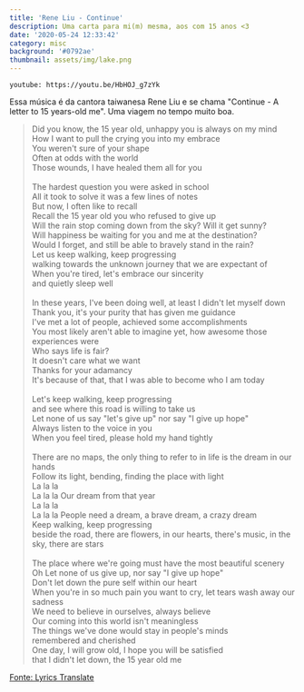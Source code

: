 ```yaml
---
title: 'Rene Liu - Continue'
description: Uma carta para mi(m) mesma, aos com 15 anos <3
date: '2020-05-24 12:33:42'
category: misc
background: '#0792ae'
thumbnail: assets/img/lake.png
---
```


`youtube: https://youtu.be/HbHOJ_g7zYk`

Essa música é da cantora taiwanesa Rene Liu e se chama "Continue - A letter to 15 years-old me". Uma viagem no tempo muito boa.

<blockquote>
Did you know, the 15 year old, unhappy you is always on my mind<br />
How I want to pull the crying you into my embrace<br />
You weren't sure of your shape<br />
Often at odds with the world<br />
Those wounds, I have healed them all for you<br /><br />
The hardest question you were asked in school<br />
All it took to solve it was a few lines of notes<br />
But now, I often like to recall<br />
Recall the 15 year old you who refused to give up<br />
Will the rain stop coming down from the sky? Will it get sunny?<br />
Will happiness be waiting for you and me at the destination?<br />
Would I forget, and still be able to bravely stand in the rain?<br />
Let us keep walking, keep progressing<br />
walking towards the unknown journey that we are expectant of<br />
When you're tired, let's embrace our sincerity<br />
and quietly sleep well<br /><br />
In these years, I've been doing well, at least I didn't let myself down<br />
Thank you, it's your purity that has given me guidance<br />
I've met a lot of people, achieved some accomplishments<br />
You most likely aren't able to imagine yet, how awesome those experiences were<br />
Who says life is fair?<br />
It doesn't care what we want<br />
Thanks for your adamancy<br />
It's because of that, that I was able to become who I am today<br /><br />
Let's keep walking, keep progressing<br />
and see where this road is willing to take us<br />
Let none of us say "let's give up" nor say "I give up hope"<br />
Always listen to the voice in you<br />
When you feel tired, please hold my hand tightly<br /><br />
There are no maps, the only thing to refer to in life is the dream in our hands<br />
Follow its light, bending, finding the place with light<br />
La la la<br />
La la la Our dream from that year<br />
La la la<br />
La la la People need a dream, a brave dream, a crazy dream<br />
Keep walking, keep progressing<br />
beside the road, there are flowers, in our hearts, there's music, in the sky, there are stars<br /><br />
The place where we're going must have the most beautiful scenery<br />
Oh Let none of us give up, nor say "I give up hope"<br />
Don't let down the pure self within our heart<br />
When you're in so much pain you want to cry, let tears wash away our sadness<br />
We need to believe in ourselves, always believe<br />
Our coming into this world isn't meaningless<br />
The things we've done would stay in people's minds<br />
remembered and cherished<br />
One day, I will grow old, I hope you will be satisfied<br />
that I didn't let down, the 15 year old me<br />
</blockquote>

<a href="https://lyricstranslate.com/en/%E7%BB%A7%E7%BB%AD-%E7%BB%9915%E5%B2%81%E7%9A%84%E8%87%AA%E5%B7%B1-continue-my-15-year-old-self.html">Fonte: Lyrics Translate</a>